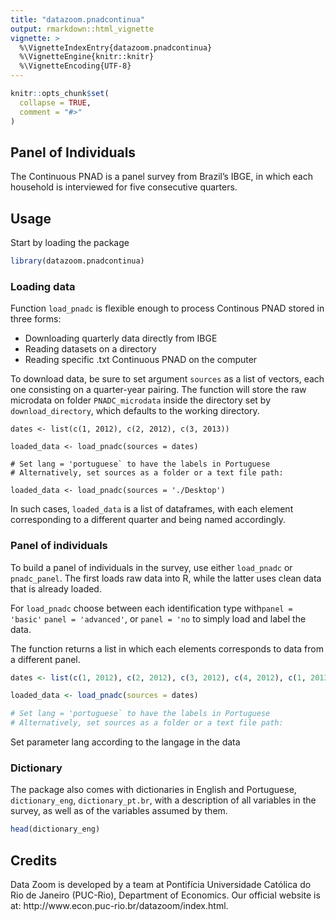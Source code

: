 ```yaml
---
title: "datazoom.pnadcontinua"
output: rmarkdown::html_vignette
vignette: >
  %\VignetteIndexEntry{datazoom.pnadcontinua}
  %\VignetteEngine{knitr::knitr}
  %\VignetteEncoding{UTF-8}
---
```


```r
knitr::opts_chunk$set(
  collapse = TRUE,
  comment = "#>"
)
```


## Panel of Individuals

The Continuous PNAD is a panel survey from Brazil's IBGE, in which each household is interviewed for five consecutive quarters.

## Usage

Start by loading the package
```r
library(datazoom.pnadcontinua)
``` 

### Loading data

Function ```load_pnadc``` is flexible enough to process Continous PNAD stored in three forms:

* Downloading quarterly data directly from IBGE
* Reading datasets on a directory
* Reading specific .txt Continuous PNAD on the computer

To download data, be sure to set argument ```sources``` as a list of vectors, each 
one consisting on a quarter-year pairing. The function will store the raw microdata
on folder ```PNADC_microdata``` inside the directory set by ```download_directory```,
which defaults to the working directory.

```
dates <- list(c(1, 2012), c(2, 2012), c(3, 2013))

loaded_data <- load_pnadc(sources = dates)

# Set lang = 'portuguese` to have the labels in Portuguese
# Alternatively, set sources as a folder or a text file path:

loaded_data <- load_pnadc(sources = './Desktop')
``` 

In such cases, ```loaded_data``` is a list of dataframes, with each element corresponding
to a different quarter and being named accordingly.

### Panel of individuals

To build a panel of individuals in the survey, use either ```load_pnadc``` or
```pnadc_panel```. The first loads raw data into R, while the latter uses clean data
that is already loaded.

For ```load_pnadc``` choose between each identification type
with```panel = 'basic'``` ```panel = 'advanced'```, or ```panel = 'no``` to simply
load and label the data.

The function returns a list in which each elements corresponds to data from a 
different panel.

```r
dates <- list(c(1, 2012), c(2, 2012), c(3, 2012), c(4, 2012), c(1, 2013))

loaded_data <- load_pnadc(sources = dates)

# Set lang = 'portuguese` to have the labels in Portuguese
# Alternatively, set sources as a folder or a text file path:

``` 

Set parameter lang according to the langage in the data


### Dictionary

The package also comes with dictionaries in English and Portuguese,
```dictionary_eng```, ```dictionary_pt.br```, with a description of all variables in the
survey, as well as of the variables assumed by them.

```r
head(dictionary_eng)
``` 


## Credits

Data Zoom is developed by a team at Pontifícia Universidade Católica do Rio de Janeiro (PUC-Rio), Department of Economics. Our official website is at: http://www.econ.puc-rio.br/datazoom/index.html.




